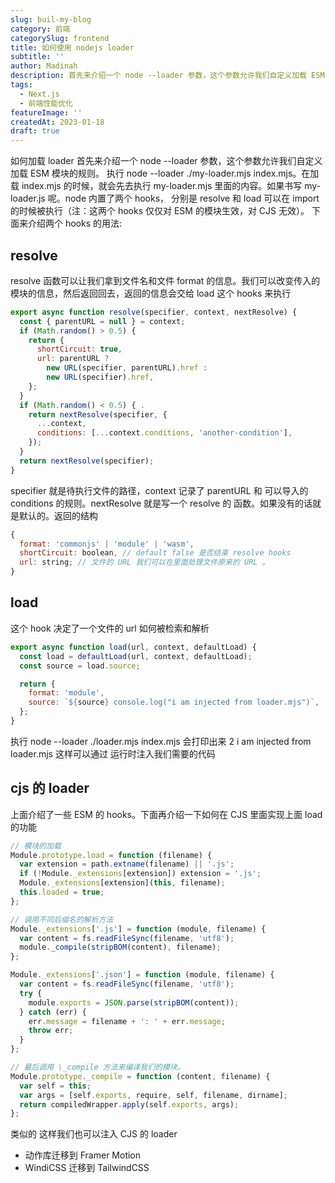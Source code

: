 ```yaml
---
slug: buil-my-blog
category: 前端
categorySlug: frontend
title: 如何使用 nodejs loader
subtitle: ''
author: Madinah
description: 首先来介绍一个 node --loader 参数，这个参数允许我们自定义加载 ESM 模块的规则。执行 node --loader ./my-loader.mjs index.mjs。在加载 index.mjs 的时候，就会先去执行
tags:
  - Next.js
  - 前端性能优化
featureImage: ''
createdAt: 2023-01-18
draft: true
---
```


如何加载 loader
首先来介绍一个 node --loader 参数，这个参数允许我们自定义加载 ESM 模块的规则。
执行 node --loader ./my-loader.mjs index.mjs。在加载 index.mjs 的时候，就会先去执行
my-loader.mjs 里面的内容。如果书写 my-loader.js 呢。node 内置了两个 hooks，
分别是 resolve 和 load 可以在 import 的时候被执行（注：这两个 hooks 仅仅对 ESM 的模块生效，对 CJS 无效）。
下面来介绍两个 hooks 的用法:

## resolve

resolve 函数可以让我们拿到文件名和文件 format 的信息。我们可以改变传入的模块的信息，然后返回回去，返回的信息会交给 load 这个 hooks 来执行

```javascript
export async function resolve(specifier, context, nextResolve) {
  const { parentURL = null } = context;
  if (Math.random() > 0.5) {
    return {
      shortCircuit: true,
      url: parentURL ?
        new URL(specifier, parentURL).href :
        new URL(specifier).href,
    };
  }
  if (Math.random() < 0.5) { .
    return nextResolve(specifier, {
      ...context,
      conditions: [...context.conditions, 'another-condition'],
    });
  }
  return nextResolve(specifier);
}
```

specifier 就是待执行文件的路径，context 记录了 parentURL 和 可以导入的 conditions 的规则。nextResolve 就是写一个 resolve 的 函数。如果没有的话就是默认的。返回的结构

```javascript
{
  format: 'commonjs' | 'module' | 'wasm',
  shortCircuit: boolean, // default false 是否结束 resolve hooks
  url: string; // 文件的 URL 我们可以在里面处理文件原来的 URL 。
}
```

## load

这个 hook 决定了一个文件的 url 如何被检索和解析

```javascript
export async function load(url, context, defaultLoad) {
  const load = defaultLoad(url, context, defaultLoad);
  const source = load.source;

  return {
    format: 'module',
    source: `${source} console.log("i am injected from loader.mjs")`,
  };
}
```

执行 node --loader ./loader.mjs index.mjs 会打印出来 2 i am injected from loader.mjs 这样可以通过
运行时注入我们需要的代码

## cjs 的 loader

上面介绍了一些 ESM 的 hooks。下面再介绍一下如何在 CJS 里面实现上面 load 的功能

```javascript
// 模块的加载
Module.prototype.load = function (filename) {
  var extension = path.extname(filename) || '.js';
  if (!Module._extensions[extension]) extension = '.js';
  Module._extensions[extension](this, filename);
  this.loaded = true;
};

// 调用不同后缀名的解析方法
Module._extensions['.js'] = function (module, filename) {
  var content = fs.readFileSync(filename, 'utf8');
  module._compile(stripBOM(content), filename);
};

Module._extensions['.json'] = function (module, filename) {
  var content = fs.readFileSync(filename, 'utf8');
  try {
    module.exports = JSON.parse(stripBOM(content));
  } catch (err) {
    err.message = filename + ': ' + err.message;
    throw err;
  }
};

// 最后调用 \_compile 方法来编译我们的模块。
Module.prototype._compile = function (content, filename) {
  var self = this;
  var args = [self.exports, require, self, filename, dirname];
  return compiledWrapper.apply(self.exports, args);
};
```

类似的 这样我们也可以注入 CJS 的 loader

- 动作库迁移到 Framer Motion
- WindiCSS 迁移到 TailwindCSS
